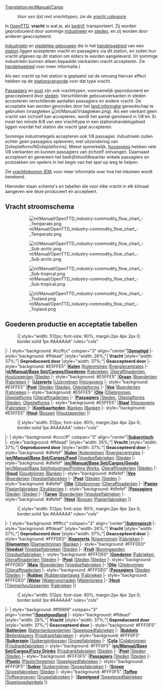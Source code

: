 [[Translation:en/Manual/Cargo]]
{{nl/Manual/Inhoudsopgave}}
:''Voor een lijst met vrachttypen, zie de [[:Category:nl/Vracht|vracht categorie]]''

In [[nl/Manual/Main Page|OpenTTD]], '''vracht''' is wat je, als [[nl/Manual/Bedrijf|bedrijf]], transporteert. Zij worden geproduceerd door sommige [[nl/Manual/Industrie|industrieën]] en [[nl/Manual/Gemeente|steden]], en zij worden door anderen geaccepteerd. 

[[nl/Manual/Industrie|Industrieën]] en [[nl/Manual/Gemeente|stedelijke gebouwen]] die in het [[nl/Manual/Handelsgebied|handelsgebied]] van een [[nl/Manual/Stations|station]] liggen aceepteren vracht en passagiers via dit station, en zullen hun vracht afgeven op dit station om elders te worden aangeleverd. (In sommige industrieën kunnen alleen bepaalde vierkanten vracht accepteren. Zie [[nl/Manual/Handelsgebied|handelsgebied]] voor meer informatie.)

Als een vracht op het station is geplaatst zal de omvang hiervan effect hebben op de [[nl/Manual/Game Mechanics/Main Page#stationsrangorde|stationsrangorde]] voor dat type vracht.

[[nl/Manual/Base Set/Cargos/Passagiers|Passagiers]] en [[nl/Manual/Base Set/Cargos/Post|post]] zijn ook vrachttypen, voornamelijk geproduceerd en geaccepteerd door [[nl/Manual/Gemeente|steden]]. Verschillende gebouwvierkanten in steden acceoteren verschillende aantallen passagiers en andere vracht. De acceptatie kan worden gevonden door het [[nl/Manual/Landinformatie|land informatie]] gereedschap te gebruiken (vraagteken [[File:nl/Manual/Vraagteken.png]]). Als een vierkant geen vracht van zichzelf kan accepteren, wordt het aantal genoteerd in 1/8'en. Er moet ten minste 8/8 van een vrachttype in een stationshandelsgebied liggen voordat het station die vracht gaat accepteren.

Sommige industrietegels accepteren ook 1/8 passagier. Industrieën zullen echter geen passagiers opleveren, met uitzondering van [[olieplatform/Nl|olieplatforms]. Meest opmerkelijk, [[nl/Manual/Base Set/Industries/Hoogoven|hoogovens]] hebben vele 1/8 vierkanten en kunnen passagiers van zichzelf ontvangen. Daarnaast accepteert en genereert het bedrijfshoofdkwartier enkele passagiers en postzakken om spelers in het begin van het spel op weg te helpen.

Zie [[en/Manual/Game Mechanics/Cargo income|vrachtinkomen (EN)]] voor meer informatie over hoe het inkomen wordt berekend.

Hieronder staan schema's en tabellen die voor elke vracht in elk klimaat aangeven wie deze produceert en accepteert.

==Vracht stroomschema==
:[[File:nl/Manual/OpenTTD industry-commodity flow chart - Temperate.png|border]]

:[[File:nl/Manual/OpenTTD industry-commodity flow chart - Sub-arctic.png|border]]

:[[File:nl/Manual/OpenTTD industry-commodity flow chart - Sub-tropical.png|border]]

:[[File:nl/Manual/OpenTTD industry-commodity flow chart - Toyland.png|border]]

==Goederen productie en acceptatie tabellen==

:{| {{en/Wikitable}} style="width: 512px; font-size: 90%; margin:2px 4px 2px 0; border:solid 1px #AAAAAA" rules="cols"
|- 
| style="background: #ccffcc" colspan="3" align="center"|'''[[nl/Manual/Klimaat#gematigd|Gematigd]]'''
|- style="background: #ffdead"
|style="width: 26%;"| '''Vracht'''
|style="width: 37%;"| '''Geproduceerd door'''
|style="width: 37%;"| '''Geaccepteerd door'''
|- style="background: #E5FFE5"
|'''[[nl/Manual/Base Set/Cargos/Kolen|Kolen]]'''
|[[nl/Manual/Base Set/Industries/Kolenmijn|Kolenmijnen]]
|[[nl/Manual/Base Set/Industries/Energiecentrale|Energiecentrales]]
|-
|'''[[nl/Manual/Base Set/Cargos/Goederen]]'''
|[[nl/Manual/Base Set/Industries/Fabriek|Fabrieken]], [[nl/Manual/Base Set/Industries/Olieraffinaderij|Olieraffinaderijen]], [[nl/Manual/Base Set/Industries/Houtzagerij|Houtzagerijen]]
|[[nl/Manual/Gemeente|Steden]]
|- style="background: #E5FFE5"
|'''[[nl/Manual/Base Set/Cargos/Graan|Graan]]'''
|[[nl/Manual/Base Set/Industries/Boerderij|Boerderijen]]
|[[nl/Manual/Base Set/Industries/Fabriek|Fabrieken]]
|-
|'''[[nl/Manual/Base Set/Cargos/IJzererts|IJzererts]]'''
|[[nl/Manual/Base Set/Industries/IJzermijn|IJzermijnen]]
|[[nl/Manual/Base Set/Industries/Hoogoven|Hoogovens]]
|- style="background: #E5FFE5"
|'''[[nl/Manual/Base Set/Cargos/Post|Post]]'''
|[[nl/Manual/Gemeente|Steden]]
|[[nl/Manual/Gemeente|Steden]], [[nl/Manual/Base Set/Industries/Olieplatform|Olieplatforms]]
|-
|'''[[nl/Manual/Base Set/Cargos/Vee|Vee]]'''
|[[nl/Manual/Base Set/Industries/Boerderij|Boerderijen]]
|[[nl/Manual/Base Set/Industries/Fabriek|Fabrieken]]
|- style="background: #E5FFE5"
|'''[[nl/Manual/Base Set/Cargos/Olie|Olie]]'''
|[[nl/Manual/Base Set/Industries/Oliebronnen|Oliebronnen]], [[nl/Manual/Base Set/Industries/Olieplatform|Olieplatforms]]
|[[nl/Manual/Base Set/Industries/Olieraffinaderij|Olieraffinaderijen]]
|-
|'''[[nl/Manual/Base Set/Cargos/Passagiers|Passagiers]]'''
|[[nl/Manual/Gemeente|Steden]], [[nl/Manual/Base Set/Industries/Olieplatform|Olieplatforms]]
|[[nl/Manual/Gemeente|Steden]], [[nl/Manual/Base Set/Industries/Olieplatform|Olieplatforms]]
|- style="background: #E5FFE5"
|'''[[nl/Manual/Base Set/Cargos/Staal|Staal]]'''
|[[nl/Manual/Base Set/Industries/Hoogoven|Hoogovens]]
|[[nl/Manual/Base Set/Industries/Fabriek|Fabrieken]]
|-
|'''[[nl/Manual/Base Set/Cargos/Kostbaarheden|Kostbaarheden]]'''
|[[nl/Manual/Base Set/Industries/Bank|Banken]]
|[[nl/Manual/Base Set/Industries/Bank|Banken]]
|- style="background: #E5FFE5"
|'''[[nl/Manual/Base Set/Cargos/Hout|Hout]]'''
|[[nl/Manual/Base Set/Industries/Bos|Bossen]]
|[[nl/Manual/Base Set/Industries/Houtzagerij|Houtzagerijen]]
|}

:{| {{en/Wikitable}} style="width: 512px; font-size: 90%; margin:2px 4px 2px 0; border:solid 1px #AAAAAA" rules="cols"
|- 
| style="background: #ccccff" colspan="3" align="center"|'''[[nl/Manual/Klimaat#subarctisch|Subarctisch]]'''
|- style="background: #ffdead"
|style="width: 26%;"| '''Vracht'''
|style="width: 37%;"| '''Geproduceerd door'''
|style="width: 37%;"| '''Geaccepteerd door'''
|- style="background: #dfefef"
|'''[[nl/Manual/Base Set/Cargos/Kolen|Kolen]]'''
|[[nl/Manual/Base Set/Industries/Kolenmijn|Kolenmijnen]]
|[[nl/Manual/Base Set/Industries/Energiecentrale|Energiecentrales]]
|-
|'''[[en/Manual/Base Set/Cargos/Food]]'''
|[[nl/Manual/Base Set/Industries/Voedselfabriek|Voedselfabrieken]]
|[[nl/Manual/Gemeente|Steden]]
|- style="background: #dfefef"
|'''[[en/Manual/Base Set/Cargos/Goods]]'''
|[[en/Manual/Base Set/Industries/Printing Works]], [[nl/Manual/Base Set/Industries/Olieraffinaderij|Olieraffinaderijen]]
|[[nl/Manual/Gemeente|Steden]]
|-
|'''[[nl/Manual/Base Set/Cargos/Goud|Goud]]'''
|[[nl/Manual/Base Set/Industries/Goudmijn|Goudmijnen]]
|[[nl/Manual/Base Set/Industries/Bank|Banken]]
|- style="background: #dfefef"
|'''[[nl/Manual/Base Set/Cargos/Vee|Vee]]'''
|[[nl/Manual/Base Set/Industries/Boerderij|Boerderijen]]
|[[nl/Manual/Base Set/Industries/Voedselfabriek|Voedselfabrieken]]
|-
|'''[[nl/Manual/Base Set/Cargos/Post|Post]]'''
|[[nl/Manual/Gemeente|Steden]]
|[[nl/Manual/Gemeente|Steden]]
|- style="background: #dfefef"
|'''[[nl/Manual/Base Set/Cargos/Olie|Olie]]'''
|[[nl/Manual/Base Set/Industries/Oliebronnen|Oliebronnen]]
|[[nl/Manual/Base Set/Industries/Olieraffinaderij|Olieraffinaderijen]]
|-
|'''[[nl/Manual/Base Set/Cargos/Papier|Papier]]'''
|[[nl/Manual/Base Set/Industries/Papierfabriek|Papierfabrieken]]
|[[nl/Manual/Base Set/Industries/Drukkerij|Drukkerijen]]
|- style="background: #dfefef"
|'''[[nl/Manual/Base Set/Cargos/Passagiers|Passagiers]]'''
|[[nl/Manual/Gemeente|Steden]]
|[[nl/Manual/Gemeente|Steden]]
|-
|'''[[nl/Manual/Base Set/Cargos/Tarwe|Tarwe]]'''
|[[nl/Manual/Base Set/Industries/Boerderij|Boerderijen]]
|[[nl/Manual/Base Set/Industries/Voedselfabriek|Voedselfabrieken]]
|- style="background: #dfefef"
|'''[[nl/Manual/Base Set/Cargos/Hout|Hout]]'''
|[[nl/Manual/Base Set/Industries/Bos|Bossen]]
|[[nl/Manual/Base Set/Industries/Papierfabriek|Papierfabrieken]]
|}

:{| {{en/Wikitable}} style="width: 512px; font-size: 90%; margin:2px 4px 2px 0; border:solid 1px #AAAAAA" rules="cols"
|- 
| style="background: #ffffcc" colspan="3" align="center"|'''[[nl/Manual/Klimaat#subtropisch|Subtropisch]]'''
|- style="background: #ffdead"
|style="width: 26%;"| '''Vracht'''
|style="width: 37%;"| '''Geproduceerd door'''
|style="width: 37%;"| '''Geaccepteerd door'''
|- style="background: #FFFDE0"
|'''[[nl/Manual/Base Set/Cargos/Kopererts|Kopererts]]'''
|[[nl/Manual/Base Set/Industries/Kopermijn|Kopermijnen]]
|[[nl/Manual/Base Set/Industries/Fabriek|Fabrieken]]
|-
|'''[[nl/Manual/Base Set/Cargos/Diamanten|Diamanten]]'''
|[[nl/Manual/Base Set/Industries/Diamantmijn|Diamantmijnen]]
|[[nl/Manual/Base Set/Industries/Bank|Banken]]
|- style="background: #FFFDE0"
|'''[[nl/Manual/Base Set/Cargos/Voedsel|Voedsel]]'''
|[[nl/Manual/Base Set/Industries/Voedselfabriek|Voedselfabrieken]]
|[[nl/Manual/Gemeente|Steden]]
|-
|'''[[nl/Manual/Base Set/Cargos/Fruit|Fruit]]'''
|[[nl/Manual/Base Set/Industries/Boomgaard|Boomgaarden]]
|[[nl/Manual/Base Set/Industries/Voedselfabriek|Voedselfabrieken]]
|- style="background: #FFFDE0"
|'''[[nl/Manual/Base Set/Cargos/Goederen|Goederen]]'''
|[[nl/Manual/Base Set/Industries/Fabriek|Fabrieken]], [[nl/Manual/Base Set/Industries/Olieraffinaderij|Olieraffinaderijen]]
|[[nl/Manual/Gemeente|Steden]]
|-
|'''[[nl/Manual/Base Set/Cargos/Post|Post]]'''
|[[nl/Manual/Gemeente|Steden]]
|[[nl/Manual/Gemeente|Steden]]
|- style="background: #FFFDE0"
|'''[[nl/Manual/Base Set/Cargos/Mais|Mais]]'''
|[[nl/Manual/Base Set/Industries/Boerderij|Boerderijen]]
|[[nl/Manual/Base Set/Industries/Voedselfabriek|Voedselfabrieken]]
|-
|'''[[nl/Manual/Base Set/Cargos/Olie|Olie]]'''
|[[nl/Manual/Base Set/Industries/Oliebronnen|Oliebronnen]]
|[[nl/Manual/Base Set/Industries/Olieraffinaderij|Olieraffinaderijen]]
|- style="background: #FFFDE0"
|'''[[nl/Manual/Base Set/Cargos/Passagiers|Passagiers]]'''
|[[nl/Manual/Gemeente|Steden]]
|[[nl/Manual/Gemeente|Steden]]
|-
|'''[[nl/Manual/Base Set/Cargos/Rubber|Rubber]]'''
|[[nl/Manual/Base Set/Industries/Rubberplantage|Rubberplantages]]
|[[nl/Manual/Base Set/Industries/Fabriek|Fabrieken]]
|- style="background: #FFFDE0"
|'''[[nl/Manual/Base Set/Cargos/Water|Water]]'''
|[[nl/Manual/Base Set/Industries/Watervoorraad|Watervoorraden]]
|[[nl/Manual/Base Set/Industries/Watertoren|Watertorens]]
|-
|'''[[nl/Manual/Base Set/Cargos/Hout|Hout]]'''
|[[nl/Manual/Base Set/Industries/Timmerhoutzagerij|Timmerhoutzagerijen]]
|[[nl/Manual/Base Set/Industries/Fabriek|Fabrieken]]
|}

:{| {{en/Wikitable}} style="width: 512px; font-size: 90%; margin:2px 4px 2px 0; border:solid 1px #AAAAAA" rules="cols"
|- 
| style="background: #ff9999" colspan="3" align="center"|'''[[nl/Manual/Klimaat#speelgoedland|Speelgoedland]]'''
|- style="background: #ffdead"
|style="width: 26%;"| '''Vracht'''
|style="width: 37%;"| '''Geproduceerd door'''
|style="width: 37%;"| '''Geaccepteerd door'''
|- style="background: #FFF0F5"
|'''[[nl/Manual/Base Set/Cargos/Batterijen|Batterijen]]'''
|[[nl/Manual/Base Set/Industries/Batterijenboerderij|Batterijenboerderijen]]
|[[nl/Manual/Base Set/Industries/Speelgoedfabriek|Speelgoedfabrieken]]
|-
|'''[[nl/Manual/Base Set/Cargos/Bubbels|Bubbels]]'''
|[[nl/Manual/Base Set/Industries/Bellenblazer|Bellenblazers]]
|[[nl/Manual/Base Set/Industries/Frisdrankfabriek|Frisdrankfabrieken]]
|- style="background: #FFF0F5"
|'''[[nl/Manual/Base Set/Cargos/Suikerspin|Suikerspin]]''' 
|[[nl/Manual/Base Set/Industries/Suikerspinbos|Suikerspinbossen]]
|[[nl/Manual/Base Set/Industries/Snoepfabriek|Snoepfabrieken]]
|-
|'''[[nl/Manual/Base Set/Cargos/Cola|Cola]]'''
|[[nl/Manual/Base Set/Industries/Colabronnen|Colabronnen]]
|[[nl/Manual/Base Set/Industries/Frisdrankfabriek|Frisdrankfabrieken]]
|- style="background: #FFF0F5"
|'''[[en/Manual/Base Set/Cargos/Fizzy Drinks]]'''
|[[nl/Manual/Base Set/Industries/Frisdrankfabriek|Frisdrankfabrieken]]
|[[nl/Manual/Gemeente|Steden]]
|-
|'''[[nl/Manual/Base Set/Cargos/Post|Post]]'''
|[[nl/Manual/Gemeente|Steden]]
|[[nl/Manual/Gemeente|Steden]]
|- style="background: #FFF0F5"
|'''[[nl/Manual/Base Set/Cargos/Passagiers|Passagiers]]'''
|[[nl/Manual/Gemeente|Steden]]
|[[nl/Manual/Gemeente|Steden]]
|-
|'''[[nl/Manual/Base Set/Cargos/Plastic|Plastic]]'''
|[[nl/Manual/Base Set/Industries/Plasticfonteinen|Plasticfonteinen]]
|[[nl/Manual/Base Set/Industries/Speelgoedfabriek|Speelgoedfabrieken]]
|- style="background: #FFF0F5"
|'''[[nl/Manual/Base Set/Cargos/Suiker|Suiker]]'''
|[[nl/Manual/Base Set/Industries/Suikermijn|Suikermijnen]]
|[[nl/Manual/Base Set/Industries/Snoepfabriek|Snoepfabrieken]]
|-
|'''[[nl/Manual/Base Set/Cargos/Snoep|Snoep]]'''
|[[nl/Manual/Base Set/Industries/Snoepfabriek|Snoepfabrieken]]
|[[nl/Manual/Gemeente|Steden]]
|- style="background: #FFF0F5"
|'''[[nl/Manual/Base Set/Cargos/Toffee|Toffee]]'''
|[[nl/Manual/Base Set/Industries/Toffeegroeve|Toffeegroeven]]
|[[nl/Manual/Base Set/Industries/Snoepfabriek|Snoepfabrieken]]
|-
|'''[[nl/Manual/Base Set/Cargos/Speelgoed|Speelgoed]]'''
|[[nl/Manual/Base Set/Industries/Speelgoedfabriek|Speelgoedfabrieken]]
|[[nl/Manual/Base Set/Industries/Speelgoedwinkel|Speelgoedwinkels]]
|}